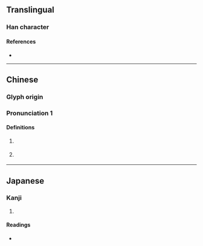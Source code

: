 {{character info/new}}
==Translingual==

===Han character===
{{Han char|rn=75|rad=木|as=08|sn=12|four=40961|canj=DYTR|ids=⿰木咅}}

====References====
* {{Han ref|kx=0532.110|dkj=14930|dj=0920.180|hdz=21237.050|uh=68D3|ud=26835|bh=D9AB|bd=55723}}

----

==Chinese==
{{zh-forms}}

===Glyph origin===
{{Han etym}}

===Pronunciation 1===
{{zh-pron
|m=bàng,bèi,pǒu
|c=paang5,bui4
|mc=y
|oc=y
|ma=
|cat=n
}}
{{zh-attn-split}}

====Definitions====
{{zh-hanzi}}

# {{lb|zh|literary}} {{zh-alt-form|棒|[[stick]]; [[club]]; [[truncheon]]}}
# {{zh-hg}} {{zh-synonym|連枷|[[flail]]}}

----

==Japanese==

===Kanji===
{{ja-kanji|grade=|rs=木08}}

# {{rfdef|ja|sort=木08}}

====Readings====
* {{ja-readings|on=[[ほう]] (hō), [[ぼう]] (bō)|kun=[[つえ]] (tsue), [[ふみいた]] (fumiita)}}